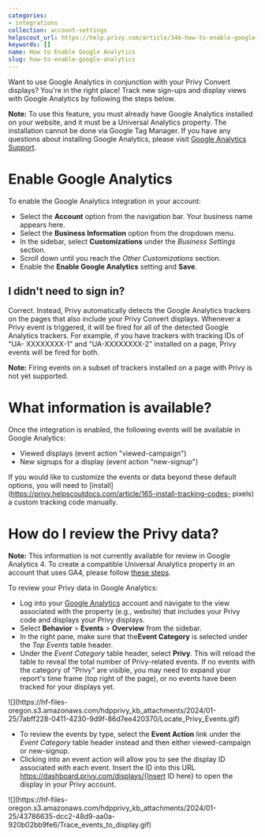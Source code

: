 ```yaml
---
categories:
- integrations
collection: account-settings
helpscout_url: https://help.privy.com/article/346-how-to-enable-google-analytics
keywords: []
name: How to Enable Google Analytics
slug: how-to-enable-google-analytics
---
```

Want to use Google Analytics in conjunction with your Privy Convert displays?
You're in the right place! Track new sign-ups and display views with Google
Analytics by following the steps below.

**Note:** To use this feature, you must already have Google Analytics
installed on your website, and it must be a Universal Analytics property. The
installation cannot be done via Google Tag Manager. If you have any questions
about installing Google Analytics, please visit [Google Analytics
Support](https://support.google.com/analytics/answer/1008080).

# Enable Google Analytics

To enable the Google Analytics integration in your account:

  * Select the **Account** option from the navigation bar. Your business name appears here. 
  * Select the **Business Information** option from the dropdown menu. 
  * In the sidebar, select **Customizations** under the  _Business Settings_ section.
  * Scroll down until you reach the _Other Customizations_ section. 
  * Enable the **Enable Google Analytics** setting and **Save**.

## I didn't need to sign in?

Correct. Instead, Privy automatically detects the Google Analytics trackers on
the pages that also include your Privy Convert displays. Whenever a Privy
event is triggered, it will be fired for all of the detected Google Analytics
trackers. For example, if you have trackers with tracking IDs of "UA-
XXXXXXXX-1" and "UA-XXXXXXXX-2" installed on a page, Privy events will be
fired for both.

**Note:** Firing events on a subset of trackers installed on a page with Privy
is not yet supported.

# What information is available?

Once the integration is enabled, the following events will be available in
Google Analytics:

  * Viewed displays (event action "viewed-campaign")
  * New signups for a display (event action "new-signup") 

If you would like to customize the events or data beyond these default
options, you will need to
[install](https://privy.helpscoutdocs.com/article/165-install-tracking-codes-
pixels) a custom tracking code manually.

# How do I review the Privy data?

**Note:** This information is not currently available for review in Google
Analytics 4. To create a compatible Universal Analytics property in an account
that uses GA4, please follow [these
steps](https://support.google.com/analytics/answer/10269537?hl=en).

To review your Privy data in Google Analytics:

  * Log into your [Google Analytics](https://analytics.google.com) account and navigate to the view associated with the property (e.g., website) that includes your Privy code and displays your Privy displays. 
  * Select **Behavior** > **Events** > **Overview** from the sidebar. 
  * In the right pane, make sure that the**Event Category** is selected under the _Top Events_ table header.
  * Under the _Event Category_ table header, select **Privy**. This will reload the table to reveal the total number of Privy-related events. If no events with the category of "Privy" are visible, you may need to expand your report's time frame (top right of the page), or no events have been tracked for your displays yet.

![](https://hf-files-
oregon.s3.amazonaws.com/hdpprivy_kb_attachments/2024/01-25/7abff228-0411-4230-9d9f-86d7ee420370/Locate_Privy_Events.gif)

  * To review the events by type, select the **Event Action** link under the _Event Category_ table header instead and then either viewed-campaign or new-signup. 
  * Clicking into an event action will allow you to see the display ID associated with each event. Insert the ID into this URL https://dashboard.privy.com/displays/{Insert ID here} to open the display in your Privy account. 

![](https://hf-files-
oregon.s3.amazonaws.com/hdpprivy_kb_attachments/2024/01-25/43786635-dcc2-48d9-aa0a-920b02bb9fe6/Trace_events_to_display.gif)

